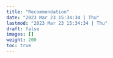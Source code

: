 ```yaml
---
title: "Recommendation"
date: "2023 Mar 23 15:34:34 | Thu"
lastmod: "2023 Mar 23 15:34:34 | Thu"
draft: false
images: []
weight: 200
toc: true
---
```

